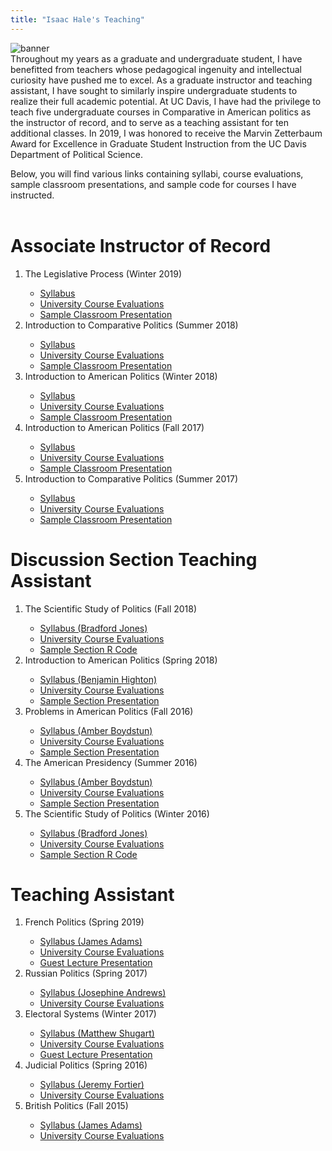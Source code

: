 ```yaml
---
title: "Isaac Hale's Teaching"
---
```


<head>

<!-- Global site tag (gtag.js) - Google Analytics -->
<script async src="https://www.googletagmanager.com/gtag/js?id=UA-140699540-1"></script>
<script>
  window.dataLayer = window.dataLayer || [];
  function gtag(){dataLayer.push(arguments);}
  gtag('js', new Date());

  gtag('config', 'UA-140699540-1');
</script>
</head>

<img src="banner_UC_Davis.jpg" alt="banner">
<br>
Throughout my years as a graduate and undergraduate student, I have benefitted from teachers whose pedagogical ingenuity and intellectual curiosity have pushed me to excel. As a graduate instructor and teaching assistant, I have sought to similarly inspire undergraduate students to realize their full academic potential. At UC Davis, I have had the privilege to teach five undergraduate courses in Comparative in American politics as the instructor of record, and to serve as a teaching assistant for ten additional classes. In 2019, I was honored to receive the Marvin Zetterbaum Award for Excellence in Graduate Student Instruction from the UC Davis Department of Political Science.

Below, you will find various links containing syllabi, course evaluations, sample classroom presentations, and sample code for courses I have instructed.<br><br>


# Associate Instructor of Record

<ol>
<li>The Legislative Process (Winter 2019) </li>
  <ul>
  <li><a href="syllabi/pol_105_2019.pdf">Syllabus </li></a>
  <li><a href="evals/Hale Teaching Eval - POL 105 (Winter 2019).pdf">University Course Evaluations</li></a>
  <li><a href="presentations/Congress & The Courts.pdf">Sample Classroom Presentation</li></a>
  <br style="line-height:0px;" />
  </ul>
 
  <li>Introduction to Comparative Politics (Summer 2018)</li>
  <ul>
  <li><a href="syllabi/pol_002_2018.pdf">Syllabus</a></li>
  <li><a href="evals/Hale Teaching Eval - POL 002 (Summer 2018).pdf">University Course Evaluations</li></a>
  <li><a href="presentations/Country Cases - Canada + UK + NZ.pdf">Sample Classroom Presentation</li></a>
  <br style="line-height:0px;" />
  </ul>
  
  <li>Introduction to American Politics (Winter 2018)</li>
  <ul>
  <li><a href="syllabi/pol_001_2018.pdf">Syllabus</a></li>
  <li><a href="evals/Hale Teaching Eval - POL 001 (Winter 2018).pdf">University Course Evaluations</li></a>
  <li><a href="presentations/Party Polarization.pdf">Sample Classroom Presentation</li></a>
  <br style="line-height:0px;" />
  </ul>
  
  <li>Introduction to American Politics (Fall 2017)</li>
  <ul>
  <li><a href="syllabi/pol_001_2017.pdf">Syllabus</a></li>
  <li><a href="evals/Hale Teaching Eval - POL 001 (Fall 2017).pdf">University Course Evaluations</li></a>
  <li><a href="presentations/Elections + Voting Choice.pdf">Sample Classroom Presentation</li></a>
  <br style="line-height:0px;" />
  </ul>
  
  <li>Introduction to Comparative Politics (Summer 2017)</li>
  <ul>
  <li><a href="syllabi/pol_002_2017.pdf">Syllabus</a></li>
  <li><a href="evals/Hale Teaching Eval - POL 002 (Summer 2017).pdf">University Course Evaluations</li></a>
  <li><a href="presentations/Electoral Systems I.pdf">Sample Classroom Presentation</li></a>
  <br style="line-height:0px;" />
  </ul>
  
</ol>

# Discussion Section Teaching Assistant
 <ol>
  <li>The Scientific Study of Politics (Fall 2018)</li>
  <ul>
  <li><a href="syllabi/TA_pol_051_2018.pdf">Syllabus (Bradford Jones)</a></li>
  <li><a href="evals/Hale Teaching Eval - POL 051 (Fall 2018).pdf">University Course Evaluations</li></a>
  <li><a href="code/Isaac Code - Week 4 Section.R">Sample Section R Code</a></li>
  <br style="line-height:0px;" />
  </ul>

  <li>Introduction to American Politics (Spring 2018)</li>
  <ul>
  <li><a href="syllabi/TA_pol_001_2018.pdf">Syllabus (Benjamin Highton)</a></li>
  <li><a href="evals/Hale Teaching Eval - POL 001 (Spring 2018).pdf">University Course Evaluations</li></a>
  <li><a href="presentations/Final Exam Review.pdf">Sample Section Presentation</a></li>
  <br style="line-height:0px;" />
  </ul>
  
  <li>Problems in American Politics (Fall 2016)</li>
  <ul>
  <li><a href="syllabi/TA_pol_005_2016.pdf">Syllabus (Amber Boydstun)</a></li>
  <li><a href="evals/Hale Teaching Eval - POL 005 (Fall 2016).pdf">University Course Evaluations</li></a>
  <li><a href="presentations/POL 005 2016 Post-Election Slides.pdf">Sample Section Presentation</a></li>
  <br style="line-height:0px;" />
  </ul>
  
  <li>The American Presidency (Summer 2016)</li>
  <ul>
  <li><a href="syllabi/TA_pol_106_2016.pdf">Syllabus (Amber Boydstun)</a></li>
  <li><a href="evals/Hale Teaching Eval - POL 106 (Summer 2016).pdf">University Course Evaluations</li></a>
  <li><a href="presentations/POL106 Journal Workshop 02 Slides.pdf">Sample Section Presentation</a></li>
  <br style="line-height:0px;" />
  </ul>

  <li>The Scientific Study of Politics (Winter 2016)</li>
  <ul>
  <li><a href="syllabi/TA_pol_051_2016.pdf">Syllabus (Bradford Jones)</a></li>
  <li><a href="evals/Hale Teaching Eval - POL 051 (Winter 2016).pdf">University Course Evaluations</li></a>
  <li><a href="code/Isaac Code - Week 9 Section.R">Sample Section R Code</a></li>
  <br style="line-height:0px;" />
  </ul>
 
  
</ol>


# Teaching Assistant
 <ol>
  <li>French Politics (Spring 2019)</li>
  <ul>
  <li><a href="syllabi/TA_pol_147C_2019.pdf">Syllabus (James Adams)</a></li>
  <li><a href="evals/Hale Teaching Eval - POL 147C (Spring 2019).pdf">University Course Evaluations</li></a>
  <li><a href="presentations/EU Election Lecture (Hale).pdf">Guest Lecture Presentation</a></li>
  <br style="line-height:0px;" />
  </ul>

  <li>Russian Politics (Spring 2017)</li>
  <ul>
  <li><a href="syllabi/TA_pol_144B_2017.pdf">Syllabus (Josephine Andrews)</a></li>
  <li><a href="evals/Hale Teaching Eval - POL 144B (Spring 2017).pdf">University Course Evaluations</li></a>
  <br style="line-height:0px;" />
  </ul>
  
  <li>Electoral Systems (Winter 2017)</li>
  <ul>
  <li><a href="syllabi/TA_pol_140A_2017.pdf">Syllabus (Matthew Shugart)</a></li>
  <li><a href="evals/Hale Teaching Eval - POL 140A (Winter 2017).pdf">University Course Evaluations</li></a>
  <li><a href="presentations/Electoral Systems Guest Lecture.pdf">Guest Lecture Presentation</a></li>
  <br style="line-height:0px;" />
  </ul>
  
  <li>Judicial Politics (Spring 2016)</li>
  <ul>
  <li><a href="syllabi/TA_pol_150_2016.pdf">Syllabus (Jeremy Fortier)</a></li>
  <li><a href="evals/Hale Teaching Eval - POL 150 (Spring 2016).pdf">University Course Evaluations</li></a>
  <br style="line-height:0px;" />
  </ul>
 
  <li>British Politics (Fall 2015)</li>
  <ul>
  <li><a href="syllabi/TA_pol_147B_2015.pdf">Syllabus (James Adams)</a></li>
  <li><a href="evals/Hale Teaching Eval - POL 147B (Fall 2015).pdf">University Course Evaluations</li></a>
  <br style="line-height:0px;" />
  </ul>
  
</ol>